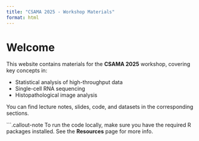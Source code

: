 ```yaml
---
title: "CSAMA 2025 - Workshop Materials"
format: html
---
```


# Welcome

This website contains materials for the **CSAMA 2025** workshop, covering key concepts in:

- Statistical analysis of high-throughput data
- Single-cell RNA sequencing
- Histopathological image analysis

You can find lecture notes, slides, code, and datasets in the corresponding sections.

```.callout-note
To run the code locally, make sure you have the required R packages installed. See the **Resources** page for more info.